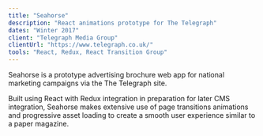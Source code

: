 ```yaml
---
title: "Seahorse"
description: "React animations prototype for The Telegraph"
dates: "Winter 2017"
client: "Telegraph Media Group"
clientUrl: "https://www.telegraph.co.uk/"
tools: "React, Redux, React Transition Group"
---
```


Seahorse is a prototype advertising brochure web app for national marketing campaigns via the The Telegraph site.

Built using React with Redux integration in preparation for later CMS integration, Seahorse makes extensive use of page transitions animations and progressive asset loading to create a smooth user experience similar to a paper magazine.
